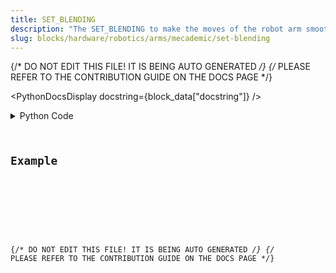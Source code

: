 ```yaml
---
title: SET_BLENDING
description: "The SET_BLENDING to make the moves of the robot arm smoother."
slug: blocks/hardware/robotics/arms/mecademic/set-blending
---
```


{/* DO NOT EDIT THIS FILE! IT IS BEING AUTO GENERATED */}
{/* PLEASE REFER TO THE CONTRIBUTION GUIDE ON THE DOCS PAGE */}


<PythonDocsDisplay docstring={block_data["docstring"]} />
<details>
<summary>Python Code</summary>



<Code code={pythonCode} lang="py" wrap theme="dracula" />

[Find this Flojoy Block on GitHub](https://github.com/flojoy-ai/blocks/blob/main/blocks/HARDWARE/ROBOTICS/ARMS/MECADEMIC/SET_BLENDING/SET_BLENDING.py)

</details>

## Example


<GetHelpWidget />


<AppDisplay app={app} blockName="SET_BLENDING" client:visible />


<Example />

{/* DO NOT EDIT THIS FILE! IT IS BEING AUTO GENERATED */}
{/* PLEASE REFER TO THE CONTRIBUTION GUIDE ON THE DOCS PAGE */}
